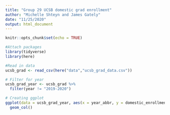 ```yaml
---
title: "Group 29 UCSB domestic grad enrollment"
author: "Michelle Shteyn and James Gately"
date: "11/25/2020"
output: html_document
---
```


```r
knitr::opts_chunk$set(echo = TRUE)

#Attach packages
library(tidyverse)
library(here)
```


```r
#Read in data
ucsb_grad <- read_csv(here("data","ucsb_grad_data.csv"))

```

```r
# Filter for year
ucsb_grad_year <- ucsb_grad %>% 
  filter(year != "2019-2020")

# Creating ggplot
ggplot(data = ucsb_grad_year, aes(x = year_abbr, y = domestic_enrollment, fill = ethnicity)) +
  geom_col()

```

